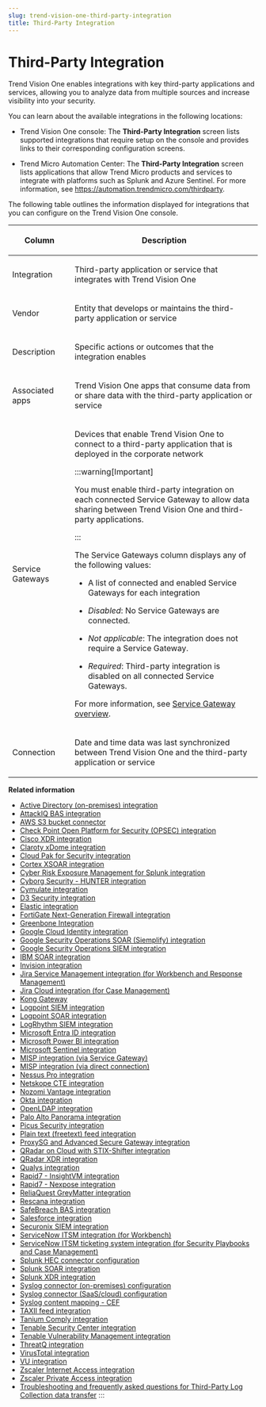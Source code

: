 ```yaml
---
slug: trend-vision-one-third-party-integration
title: Third-Party Integration
---
```

# Third-Party Integration

Trend Vision One enables integrations with key third-party applications and services, allowing you to analyze data from multiple sources and increase visibility into your security.

You can learn about the available integrations in the following locations:

- Trend Vision One console: The **Third-Party Integration** screen lists supported integrations that require setup on the console and provides links to their corresponding configuration screens.

- Trend Micro Automation Center: The **Third-Party Integration** screen lists applications that allow Trend Micro products and services to integrate with platforms such as Splunk and Azure Sentinel. For more information, see <https://automation.trendmicro.com/thirdparty>.

The following table outlines the information displayed for integrations that you can configure on the Trend Vision One console.

<table>
<colgroup>
<col style="width: 25%" />
<col style="width: 75%" />
</colgroup>
<thead>
<tr>
<th><p>Column</p></th>
<th><p>Description</p></th>
</tr>
</thead>
<tbody>
<tr>
<td><p>Integration</p></td>
<td><p>Third-party application or service that integrates with Trend Vision One</p></td>
</tr>
<tr>
<td><p>Vendor</p></td>
<td><p>Entity that develops or maintains the third-party application or service</p></td>
</tr>
<tr>
<td><p>Description</p></td>
<td><p>Specific actions or outcomes that the integration enables</p></td>
</tr>
<tr>
<td><p>Associated apps</p></td>
<td><p>Trend Vision One apps that consume data from or share data with the third-party application or service</p></td>
</tr>
<tr>
<td><p>Service Gateways</p></td>
<td><p>Devices that enable Trend Vision One to connect to a third-party application that is deployed in the corporate network</p>


:::warning[Important]

<p>You must enable third-party integration on each connected Service Gateway to allow data sharing between Trend Vision One and third-party applications.</p>


:::


<p>The Service Gateways column displays any of the following values:</p>
<ul>
<li><p>A list of connected and enabled Service Gateways for each integration</p></li>
<li><p><em>Disabled</em>: No Service Gateways are connected.</p></li>
<li><p><em>Not applicable</em>: The integration does not require a Service Gateway.</p></li>
<li><p><em>Required</em>: Third-party integration is disabled on all connected Service Gateways.</p></li>
</ul>
<p>For more information, see <a href="trend-vision-one-service-gateway-overview">Service Gateway overview</a>.</p></td>
</tr>
<tr>
<td><p>Connection</p></td>
<td><p>Date and time data was last synchronized between Trend Vision One and the third-party application or service</p></td>
</tr>
</tbody>
</table>

**Related information**

- [Active Directory (on-premises) integration](ad-premises-integration.md "Synchronize objects and security event information from on-premises Active Directory servers for risk assessments and remediation actions.")
- [AttackIQ BAS integration](attackiq-bas-integration.md "Configure the integration to allow AttackIQ Breach and Attack Simulation (BAS) to pull events from Trend Vision One to validate simulated attacks and generate reports.")
- [AWS S3 bucket connector](aws-s3-bucket-connector.md "Share XDR data with your AWS environment by configuring the AWS S3 bucket connector.")
- [Check Point Open Platform for Security (OPSEC) integration](check-point-opsec-integration.md "Trend Vision One enables sharing of suspicious object data with Check Point Open Platform for Security (OPSEC) through a Service Gateway.")
- [Cisco XDR integration](cisco-xdr-integration.md "Configure the integration to enable Cisco XDR to search Trend Vision One for security detections and take action on suspicious observables for faster and more effective incident response and threat investigation.")
- [Claroty xDome integration](medigate-integration.md "Gain detailed asset profile information by connecting your Claroty xDome data source with Trend Vision One.")
- [Cloud Pak for Security integration](cloud-pak-for-security-integration.md "Configure the IBM Cloud Pak for Security integration to enable Cloud Pak for Security to simulate attacks on endpoints and pull information from Trend Vision One.")
- [Cortex XSOAR integration](cortex-xsoar-integration.md "Set up the Cortex XSOAR connector to view Workbench alerts and automate incident response in the Cortex XSOAR console.")
- [Cyber Risk Exposure Management for Splunk integration](asrm-splunk-integration.md "Set up the Cyber Risk Exposure Management for Splunk integration to allow Splunk to share website access logs and provide insights to Trend Vision One.")
- [Cyborg Security - HUNTER integration](cyborg-security-hunter-integration.md "Integrate Cyborg Security - HUNTER with Trend Vision One to send threat hunting queries directly to XDR Data Explorer.")
- [Cymulate integration](cymulate-integration.md "Configure the integration to allow Cymulate to pull events from Trend Vision One, as well as to analyze logs and alerts and validate simulated attacks.")
- [D3 Security integration](d3-security-integration.md "Configure the integration to allow D3 Security to retrieve security events from Trend Vision One, enrich Workbench alerts, and automate response actions.")
- [Elastic integration](elastic-integration.md "Configure the Elastic integration to allow Elastic to collect alert, audit, and detection logs from Trend Vision One for analysis and correlation.")
- [FortiGate Next-Generation Firewall integration](fortigate-ng-firewall.md "Trend Vision One enables sharing of suspicious object data with FortiGate Next-Generation Firewall through a Service Gateway.")
- [Greenbone Integration](greenbone-integration.md "Integrate your Greenbone Enterprise Appliance with Trend Vision one through a Service Gateway to increase your visibility into vulnerabilities on your network.")
- [Google Cloud Identity integration](identity-integration-gcp.md "Manage access permissions to your Google Cloud Identity data for use in Trend Vision One apps.")
- [Google Security Operations SOAR (Siemplify) integration](chronicle-soar-integration.md "Set up the Google Security Operations SOAR (formerly Siemplify) integration to enable Google Security Operations (Google SecOps) to enrich entities, execute custom scripts, isolate endpoints, and update Workbench alerts in the Trend Vision One platform.")
- [Google Security Operations SIEM integration](google-secops.md "Configure the integration to enable Trend Vision One to share data with Google Security Operations (Google SecOps) SIEM for enhanced security telemetry analysis.")
- [IBM SOAR integration](ibm-soar-integration.md "Set up the IBM SOAR integration to enable IBM to retrieve events and automate actions in Trend Vision One.")
- [Invision integration](invision-integration.md "Set up the Invision integration to enable Invision to retrieve report data from Trend Vision One for cyber insurance evaluation.")
- [Jira Service Management integration (for Workbench and Response Management)](jira-service-management-integration.md "Configure the Jira Service Management integration to allow Jira to create tickets based on Workbench alerts and synchronize ticket updates between the Trend Vision One and Jira platforms.")
- [Jira Cloud integration (for Case Management)](jira-cloud-integration.mdx)
- [Kong Gateway](kong-gateway.mdx)
- [Logpoint SIEM integration](logpoint-siem-integration.md "Allow Logpoint to collect alert and event data from Workbench and Observed Attack Techniques for analysis.")
- [Logpoint SOAR integration](logpoint-soar-integration.md "Allow Logpoint to collect event information, enrich Workbench alerts, and automate response actions in the Trend Vision One console.")
- [LogRhythm SIEM integration](logrhythm-siem-integration.md "Configure the integration to allow LogRhythm to receive alert and event information from Trend Vision One, as well as to create response actions and add notes to Workbench alerts.")
- [Microsoft Entra ID integration](integration-aad-third-party.md "Manage access permissions to your Microsoft Entra ID data in multiple tenants for use in Trend Vision One apps.")
- [Microsoft Power BI integration](microsoft-power-bi-integration.md "Allow Power BI to access and analyze data directly from the Trend Vision One platform via APIs.")
- [Microsoft Sentinel integration](microsoft-sentinel-integration.md "Configure the integration to view Trend Vision One Workbench alerts and Observed Attack Techniques events directly in the Microsoft Sentinel platform.")
- [MISP integration (via Service Gateway)](misp-integration.md "Trend Vision One enables transfer of suspicious object data and retrieval of threat intelligence data from the MISP threat sharing platform through a Service Gateway.")
- [MISP integration (via direct connection)](misp-integration-direct-connect.md "Trend Vision One enables transfer of suspicious object data and retrieval of threat intelligence data directly with the MISP threat sharing platform.")
- [Nessus Pro integration](nessus-pro-integration.md "Integrate your Nessus Pro server through a Service Gateway.")
- [Netskope CTE integration](netskope-cte-integration.md "Configure the integration to enable sharing of information about suspicious objects (IoC) between Netskope Cloud Threat Exchange (CTE) and Trend Vision One.")
- [Nozomi Vantage integration](nozomi-vantage-integration.md "Gain detailed OT/IoT asset profile information and enhanced security analysis in Cyber Risk Exposure Management by connecting your Nozomi Vantage data source with Trend Vision One.")
- [Okta integration](okta-integration.md "Grant Trend Micro permission to access your Okta data for use in Trend Vision One apps.")
- [OpenLDAP integration](openldap-integration.md "Synchronize data from OpenLDAP servers through a Service Gateway.")
- [Palo Alto Panorama integration](palo-alto-panorama-integration.md "Trend Vision One enables sharing of suspicious object data with Palo Alto Panorama through a Service Gateway.")
- [Picus Security integration](picus-security-integration.md "Configure the integration to allow Picus Security to pull events from Trend Vision One, as well as to query logs and alerts to analyze and validate simulated attacks.")
- [Plain text (freetext) feed integration](plain-text-free-integration.md "Trend Vision One enables sharing of suspicious object data with any third-party apps and services that can import data from plain text files through a Service Gateway.")
- [ProxySG and Advanced Secure Gateway integration](proxysg-adv-secure-gateway.md "Trend Vision One enables sharing of suspicious object data with ProxySG and Advanced Secure Gateway through a Service Gateway.")
- [QRadar on Cloud with STIX-Shifter integration](qradar-cloud-stix-shifter.md "To allow Trend Vision One to receive data from QRadar on Cloud for collaborative threat analysis, you must enable the integration and configure the required STIX-Shifter connection settings.")
- [QRadar XDR integration](qradar-xdr-integration.md "Install the add-on to share and view XDR data in QRadar including Workbench alerts, Observed Attack Techniques, and Trend Micro product detections.")
- [Qualys integration](qualys-integrate.md "Gain insight into CVEs in your environment by connecting your Qualys data source with Trend Vision One.")
- [Rapid7 - InsightVM integration](rapid7-insighttvm-integrate.md "Gain insight into CVEs in your environment by connecting your Rapid7 - InsightVM data source with Trend Vision One.")
- [Rapid7 - Nexpose integration](rapid7-nexpose-integration.md "Integrate Rapid7 - Nexpose through a Service Gateway.")
- [ReliaQuest GreyMatter integration](reliaquest-greymatter-integration.md "Set up the integration to enable ReliaQuest to retrieve telemetry from Trend Vision One and integrate the information with other technologies and sources, as well as to automate response actions.")
- [Rescana integration](rescana-integration.md "Gain visibility into your internet-facing assets and assess your external attack surface by connecting your Rescana data source with Trend Vision One.")
- [SafeBreach BAS integration](safebreach-bas-integration.md "Configure the integration to allow the SafeBreach breach and attack simulation (BAS) platform to pull events from Trend Vision One to analyze simulated attacks and automate remediation actions.")
- [Salesforce integration](salesforce-integrate.md "Grant Trend Vision One access to Salesforce metadata and information on system misconfigurations for use in compliance and risk assessments.")
- [Securonix SIEM integration](securonix-siem-integration.md "Set up the Securonix SIEM integration to enable Securonix to collect alerts, events, and audit logs from Trend Vision One.")
- [ServiceNow ITSM integration (for Workbench)](servicenow-itsm-integration.md "The ServiceNow ITSM connector allows you to manage Trend Vision One Workbench alerts directly in ServiceNow.")
- [ServiceNow ITSM ticketing system integration (for Security Playbooks and Case Management)](servicenow-ticket-system-playbook.md "Use the ServiceNow ticketing system integration to sync case data between ServiceNow ITSM and Trend Vision One Security Playbooks and Case Management.")
- [Splunk HEC connector configuration](splunk-hec-connector-configuration.md "Configure the connector to enable sharing Trend Vision One XDR data with Splunk Cloud.")
- [Splunk SOAR integration](splunk-soar-integration.md "Configure the Splunk SOAR integration for Trend Vision One to view XDR data directly in Splunk SOAR.")
- [Splunk XDR integration](integration-splunk-addon.md "View all your XDR data directly on the Splunk dashboard.")
- [Syslog connector (on-premises) configuration](syslog-connector-premises.md "Share XDR data with your syslog server by configuring the generic syslog connector.")
- [Syslog connector (SaaS/cloud) configuration](syslog-connector-saas.md "Share XDR data with your syslog server by configuring the generic syslog connector.")
- [Syslog content mapping - CEF](syslog-content-mapping-cef.md "The following tables map syslog content between Trend Vision One log output and CEF syslog types.")
- [TAXII feed integration](taxii-feed-integration.md "You can add or edit a TAXII feed that you want to subscribe to.")
- [Tanium Comply integration](tanium-comply-integrate.md "Gain insight into CVEs in your environment by connecting your Tanium Comply data source with Trend Vision One.")
- [Tenable Security Center integration](tenable-security-setup.md "Gain vulnerability insights by connecting your Tenable Security Center data source with Trend Vision One.")
- [Tenable Vulnerability Management integration](data-source-tenable-setup-2.md "Gain vulnerability insights by connecting your Tenable Vulnerability Management data source with Trend Vision One.")
- [ThreatQ integration](threatq-integration.md "Set up the ThreatQ integration to allow ThreatQuotient to automatically send IoCs to Trend Vision One and add objects to the Suspicious Object List and the Exception List.")
- [VirusTotal integration](virustotal-integration.md "Enrich your Trend Vision One detections with VirusTotal threat intelligence.")
- [VU integration](vu-integration.md "Allow VU to facilitate SAML single sign-on access to the Trend Vision One platform.")
- [Zscaler Internet Access integration](Zscaler-internet-access.md "Configure the Zscaler Internet Access (ZIA) integration to add Trend Vision One users with a high risk exposure to Zscaler-defined restricted user groups and apply Zscaler policies to those groups.")
- [Zscaler Private Access integration](zscaler-private-access.md "Configure the Zscaler Private Access (ZPA) integration to add Trend Vision One users with a high risk exposure to Zscaler-defined restricted user groups and apply Zscaler policies to those groups.")
- [Troubleshooting and frequently asked questions for Third-Party Log Collection data transfer](data-transfer-credit-faqs.md "Get answers to questions about integrations, credit requirements, and data types transferred for data transfer-related integrations in Third-Party Integration.")
:::
